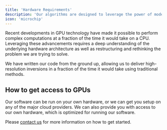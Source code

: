 ```yaml
---
title: 'Hardware Requirements'
description: 'Our algorithms are designed to leverage the power of modern hardware, including GPUs, to deliver fast and efficient inversion solutions.'
icon: 'microchip'
---
```


Recent developments in GPU technology have made it possible to perform complex computations at a fraction of the time it would take on a CPU. Leveraging these advancements requires a deep understanding of the underlying hardware architecture as well as restructuring and rethinking the problem we are trying to solve.

We have written our code from the ground up, allowing us to deliver high-resolution inversions in a fraction of the time it would take using traditional methods. 

## How to get access to GPUs 

Our software can be run on your own hardware, or we can get you setup on any of the major cloud providers. We can also provide you with access to our own hardware, which is optimized for running our software.

Please [contact us](mailto:astrape@vorticity.xyz) for more information on how to get started.